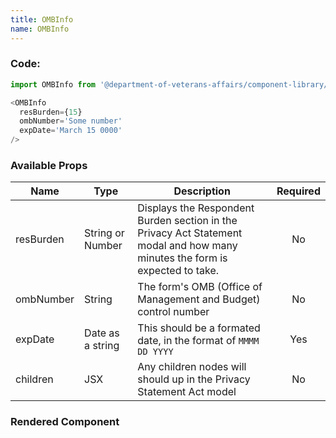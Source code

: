 ```yaml
---
title: OMBInfo
name: OMBInfo
---
```



### Code:

```javascript
import OMBInfo from '@department-of-veterans-affairs/component-library/OMBInfo'

<OMBInfo
  resBurden={15}
  ombNumber='Some number'
  expDate='March 15 0000'
/>
```

### Available Props

| Name | Type | Description | Required|
|-|-|-|:-:|
|resBurden| String or Number | Displays the Respondent Burden section in the Privacy Act Statement modal and how many minutes the form is expected to take. | No|
|ombNumber | String | The form's OMB (Office of Management and Budget) control number | No |
| expDate | Date as a string | This should be a formated date, in the format of `MMMM DD YYYY`| Yes |
|children | JSX | Any children nodes will should up in the Privacy Statement Act model | No|

### Rendered Component

<div className="site-c-reactcomp__rendered">
  <OMBInfo
    resBurden={15}
    ombNumber='Some number'
    expDate='March 15 0000'
  />
</div>
